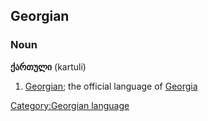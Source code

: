 ==Georgian==
===Noun===
'''ქართული''' (kartuli)
#[[Georgian]]; the official language of [[Georgia]]

[[Category:Georgian language]]